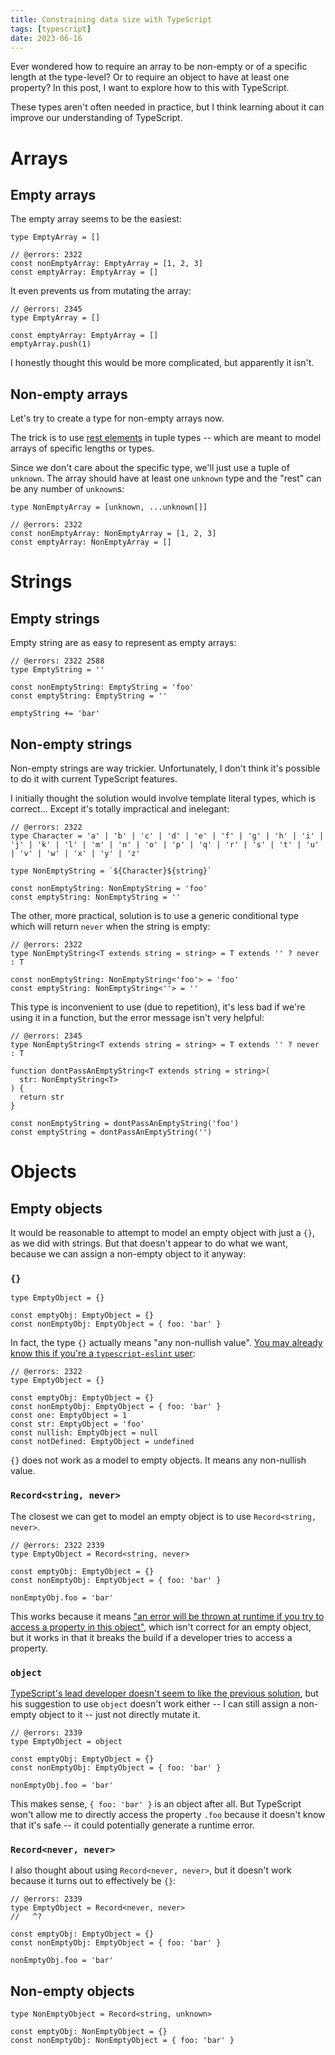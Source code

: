 ```yaml
---
title: Constraining data size with TypeScript
tags: [typescript]
date: 2023-06-16
---
```



Ever wondered how to require an array to be non-empty or of a specific length
at the type-level? Or to require an object to have at least one property? In
this post, I want to explore how to this with TypeScript.

These types aren't often needed in practice, but I think learning about it can
improve our understanding of TypeScript.

# Arrays

## Empty arrays

The empty array seems to be the easiest:

```tsx twoslash
type EmptyArray = []

// @errors: 2322
const nonEmptyArray: EmptyArray = [1, 2, 3]
const emptyArray: EmptyArray = []
```

It even prevents us from mutating the array:

```tsx twoslash
// @errors: 2345
type EmptyArray = []

const emptyArray: EmptyArray = []
emptyArray.push(1)
```

I honestly thought this would be more complicated, but apparently it isn't.

## Non-empty arrays

Let's try to create a type for non-empty arrays now.

The trick is to use [rest
elements](https://devblogs.microsoft.com/typescript/announcing-typescript-4-2-beta/#leading-middle-rest-elements-in-tuple-types)
in tuple types -- which are meant to model arrays of specific lengths or types.

Since we don't care about the specific type, we'll just use a tuple of
`unknown`. The array should have at least one `unknown` type and the "rest" can
be any number of `unknown`s:

```tsx twoslash
type NonEmptyArray = [unknown, ...unknown[]]

// @errors: 2322
const nonEmptyArray: NonEmptyArray = [1, 2, 3]
const emptyArray: NonEmptyArray = []
```

# Strings

## Empty strings

Empty string are as easy to represent as empty arrays:

```tsx twoslash
// @errors: 2322 2588
type EmptyString = ''

const nonEmptyString: EmptyString = 'foo'
const emptyString: EmptyString = ''

emptyString += 'bar'
```

## Non-empty strings

Non-empty strings are way trickier. Unfortunately, I don't think it's possible
to do it with current TypeScript features.

I initially thought the solution would involve template literal types, which is
correct... Except it's totally impractical and inelegant:

```tsx twoslash
// @errors: 2322
type Character = 'a' | 'b' | 'c' | 'd' | 'e' | 'f' | 'g' | 'h' | 'i' | 'j' | 'k' | 'l' | 'm' | 'n' | 'o' | 'p' | 'q' | 'r' | 's' | 't' | 'u' | 'v' | 'w' | 'x' | 'y' | 'z'

type NonEmptyString = `${Character}${string}`

const nonEmptyString: NonEmptyString = 'foo'
const emptyString: NonEmptyString = ''
```

The other, more practical, solution is to use a generic conditional type which
will return `never` when the string is empty:

```tsx twoslash
// @errors: 2322
type NonEmptyString<T extends string = string> = T extends '' ? never : T

const nonEmptyString: NonEmptyString<'foo'> = 'foo'
const emptyString: NonEmptyString<''> = ''
```

This type is inconvenient to use (due to repetition), it's less bad if we're
using it in a function, but the error message isn't very helpful:

```tsx twoslash
// @errors: 2345
type NonEmptyString<T extends string = string> = T extends '' ? never : T

function dontPassAnEmptyString<T extends string = string>(
  str: NonEmptyString<T>
) {
  return str
}

const nonEmptyString = dontPassAnEmptyString('foo')
const emptyString = dontPassAnEmptyString('')
```

# Objects

## Empty objects

It would be reasonable to attempt to model an empty object with just a `{}`, as
we did with strings. But that doesn't appear to do what we want, because we can
assign a non-empty object to it anyway:

### `{}`

```tsx twoslash
type EmptyObject = {}

const emptyObj: EmptyObject = {}
const nonEmptyObj: EmptyObject = { foo: 'bar' }
```

In fact, the type `{}` actually means "any non-nullish value". [You may already
know this if you're a `typescript-eslint`
user](https://github.com/typescript-eslint/typescript-eslint/issues/2063#issuecomment-675156492):

```tsx twoslash
// @errors: 2322
type EmptyObject = {}

const emptyObj: EmptyObject = {}
const nonEmptyObj: EmptyObject = { foo: 'bar' }
const one: EmptyObject = 1
const str: EmptyObject = 'foo'
const nullish: EmptyObject = null
const notDefined: EmptyObject = undefined
```

<Warn>

`{}` does not work as a model to empty objects. It means any non-nullish value.

</Warn>

### `Record<string, never>`

The closest we can get to model an empty object is to use `Record<string,
never>`.

```tsx twoslash
// @errors: 2322 2339
type EmptyObject = Record<string, never>

const emptyObj: EmptyObject = {}
const nonEmptyObj: EmptyObject = { foo: 'bar' }

nonEmptyObj.foo = 'bar'
```

This works because it means ["an error will be thrown at runtime if you try to
access a property in this
object"](https://github.com/microsoft/TypeScript/issues/47486#issuecomment-1015671856),
which isn't correct for an empty object, but it works in that it breaks the
build if a developer tries to access a property.

### `object`

[TypeScript's lead developer doesn't seem to like
the previous solution](https://github.com/microsoft/TypeScript/issues/47486#issuecomment-1015671856),
but his suggestion to use `object` doesn't work either -- I can still assign a
non-empty object to it -- just not directly mutate it.

```tsx twoslash
// @errors: 2339
type EmptyObject = object

const emptyObj: EmptyObject = {}
const nonEmptyObj: EmptyObject = { foo: 'bar' }

nonEmptyObj.foo = 'bar'
```

This makes sense, `{ foo: 'bar' }` is an object after all. But TypeScript won't
allow me to directly access the property `.foo` because it doesn't know that
it's safe -- it could potentially generate a runtime error.

### `Record<never, never>`

I also thought about using `Record<never, never>`, but it doesn't work because
it turns out to effectively be `{}`:

```tsx twoslash
// @errors: 2339
type EmptyObject = Record<never, never>
//   ^?

const emptyObj: EmptyObject = {}
const nonEmptyObj: EmptyObject = { foo: 'bar' }

nonEmptyObj.foo = 'bar'
```

## Non-empty objects

```tsx twoslash
type NonEmptyObject = Record<string, unknown>

const emptyObj: NonEmptyObject = {}
const nonEmptyObj: NonEmptyObject = { foo: 'bar' }
```
